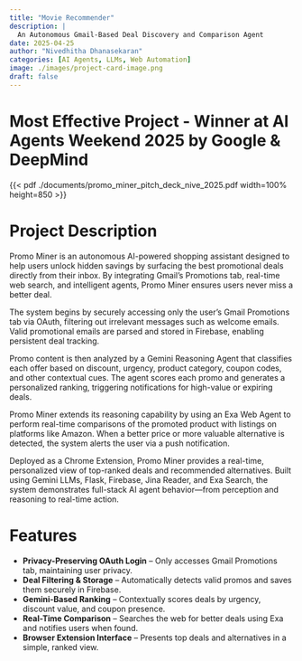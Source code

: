 ```yaml
---
title: "Movie Recommender"
description: |
  An Autonomous Gmail-Based Deal Discovery and Comparison Agent
date: 2025-04-25
author: "Nivedhitha Dhanasekaran"
categories: [AI Agents, LLMs, Web Automation]
image: ./images/project-card-image.png
draft: false
---
```


# Most Effective Project - Winner at AI Agents Weekend 2025 by Google & DeepMind 

{{< pdf ./documents/promo_miner_pitch_deck_nive_2025.pdf width=100% height=850 >}}


# Project Description

Promo Miner is an autonomous AI-powered shopping assistant designed to help users unlock hidden savings by surfacing the best promotional deals directly from their inbox. By integrating Gmail's Promotions tab, real-time web search, and intelligent agents, Promo Miner ensures users never miss a better deal.

The system begins by securely accessing only the user's Gmail Promotions tab via OAuth, filtering out irrelevant messages such as welcome emails. Valid promotional emails are parsed and stored in Firebase, enabling persistent deal tracking.

Promo content is then analyzed by a Gemini Reasoning Agent that classifies each offer based on discount, urgency, product category, coupon codes, and other contextual cues. The agent scores each promo and generates a personalized ranking, triggering notifications for high-value or expiring deals.

Promo Miner extends its reasoning capability by using an Exa Web Agent to perform real-time comparisons of the promoted product with listings on platforms like Amazon. When a better price or more valuable alternative is detected, the system alerts the user via a push notification.

Deployed as a Chrome Extension, Promo Miner provides a real-time, personalized view of top-ranked deals and recommended alternatives. Built using Gemini LLMs, Flask, Firebase, Jina Reader, and Exa Search, the system demonstrates full-stack AI agent behavior—from perception and reasoning to real-time action.

# Features

- **Privacy-Preserving OAuth Login** – Only accesses Gmail Promotions tab, maintaining user privacy.
- **Deal Filtering & Storage** – Automatically detects valid promos and saves them securely in Firebase.
- **Gemini-Based Ranking** – Contextually scores deals by urgency, discount value, and coupon presence.
- **Real-Time Comparison** – Searches the web for better deals using Exa and notifies users when found.
- **Browser Extension Interface** – Presents top deals and alternatives in a simple, ranked view.
